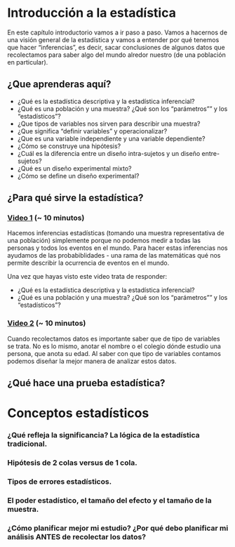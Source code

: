 # Introducción a la estadística

En este capítulo introductorio vamos a ir paso a paso. Vamos a hacernos de una visión general de la estadística y vamos a entender por qué tenemos que hacer "inferencias", es decir, sacar conclusiones de algunos datos que recolectamos para saber algo del mundo alredor nuestro (de una población en particular).

## ¿Que aprenderas aquí?
- ¿Qué es la estadística descriptiva y la estadística inferencial?
- ¿Qué es una población y una muestra? ¿Qué son los "parámetros"" y los "estadísticos"?
- ¿Que tipos de variables nos sirven para describir una muestra?
- ¿Que significa "definir variables" y operacionalizar?
- ¿Que es una variable independiente y una variable dependiente?
- ¿Cómo se construye una hipótesis?
- ¿Cuál es la diferencia entre un diseño intra-sujetos y un diseño entre-sujetos?
- ¿Qué es un diseño experimental mixto?
- ¿Cómo se define un diseño experimental?

## ¿Para qué sirve la estadística?

### <a href="https://www.youtube.com/watch?v=10yOugyLLQg" target="_blank">Video 1</a> (~ 10 minutos) 
Hacemos inferencias estadísticas (tomando una muestra representativa de una población) simplemente porque no podemos medir a todas las personas y todos los eventos en el mundo. Para hacer estas inferencias nos ayudamos de las probabiblidades - una rama de las matemáticas qué nos permite describir la ocurrencia de eventos en el mundo.

Una vez que hayas visto este video trata de responder:

- ¿Qué es la estadística descriptiva y la estadística inferencial?  
- ¿Qué es una población y una muestra? ¿Qué son los "parámetros"" y los "estadísticos"?

### <a href="https://www.youtube.com/watch?v=ZHQsBt2xGkE" target="_blank">Video 2</a> (~ 10 minutos)
Cuando recolectamos datos es importante saber que de tipo de variables se trata. No es lo mismo, anotar el nombre o el colegio dónde estudio una persona, que anota su edad. Al saber con que tipo de variables contamos podemos diseñar la mejor manera de analizar estos datos.

## ¿Qué hace una prueba estadística?

# Conceptos estadísticos
### ¿Qué refleja la significancia? La lógica de la estadística tradicional.
### Hipótesis de 2 colas versus de 1 cola.
### Tipos de errores estadísticos.
### El poder estadístico, el tamaño del efecto y el tamaño de la muestra.
### ¿Cómo planificar mejor mi estudio? ¿Por qué debo planificar mi análisis ANTES de recolectar los datos?







